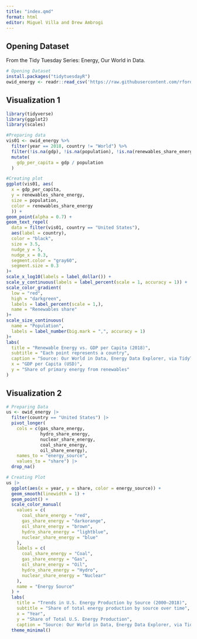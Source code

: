 ```yaml
---
title: "index.qmd"
format: html
editor: Miguel Villa and Drew Ambrogi
---
```


## Opening Dataset
From the Tidy Tuesday Series: Energy, Our World in Data. 
```r
# Opening Dataset
install.packages("tidytuesdayR")
owid_energy <- readr::read_csv('https://raw.githubusercontent.com/rfordatascience/tidytuesday/main/data/2023/2023-06-06/owid-energy.csv')

```

## Visualization 1

```r
library(tidyverse)
library(ggplot2)
library(scales)

#Preparing data
vis01 <- owid_energy %>%
  filter(year == 2018, country != "World") %>%    
  filter(!is.na(gdp), !is.na(population), !is.na(renewables_share_energy)) %>% 
  mutate(
    gdp_per_capita = gdp / population             
  )

#Creating plot
ggplot(vis01, aes(
  x = gdp_per_capita, 
  y = renewables_share_energy, 
  size = population,
  color = renewables_share_energy
  )) +
geom_point(alpha = 0.7) +
geom_text_repel(
  data = filter(vis01, country == "United States"),
  aes(label = country),
  color = "black",
  size = 3.5,
  nudge_y = 5,
  nudge_x = 0.3, 
  segment.color = "gray60",
  segment.size = 0.3
)+
scale_x_log10(labels = label_dollar()) +
scale_y_continuous(labels = label_percent(scale = 1, accuracy = 1)) +
scale_color_gradient(
  low = "red", 
  high = "darkgreen",
  labels = label_percent(scale = 1,),
  name = "Renewables share"
)+
scale_size_continuous(
  name = "Population",
  labels = label_number(big.mark = ",", accuracy = 1)
)+
labs(
  title = "Renewable Energy vs. GDP per Capita (2018)",
  subtitle = "Each point represents a country",
  caption = "Source: Our World in Data, Energy Data Explorer, via TidyTuesday",
  x = "GDP per Capita (USD)",
  y = "Share of primary energy from renewables"
)
```
  
## Visualization 2

```r
# Preparing Data
us <- owid_energy |>
  filter(country == "United States") |>
  pivot_longer(
    cols = c(gas_share_energy,
             hydro_share_energy,
             nuclear_share_energy,
             coal_share_energy,
             oil_share_energy),
    names_to = "energy_source",
    values_to = "share") |>
  drop_na() 

# Creating Plot
us |>
  ggplot(aes(x = year, y = share, color = energy_source)) +
  geom_smooth(linewidth = 1) +
  geom_point() +
  scale_color_manual(
    values = c(
      coal_share_energy = "red",   
      gas_share_energy = "darkorange",
      oil_share_energy = "brown",
      hydro_share_energy = "lightblue", 
      nuclear_share_energy = "blue"
    ),
    labels = c(
      coal_share_energy = "Coal",
      gas_share_energy = "Gas",
      oil_share_energy = "Oil",
      hydro_share_energy = "Hydro",
      nuclear_share_energy = "Nuclear"
    ),
    name = "Energy Source"
  ) +
  labs(
    title = "Trends in U.S. Energy Production by Source (2000–2018)",
    subtitle = "Share of total energy production by source over time",
    x = "Year",
    y = "Share of Total U.S. Energy Production",
    caption = "Source: Our World in Data, Energy Data Explorer, via TidyTuesday") +
  theme_minimal() 
```
  
  
  